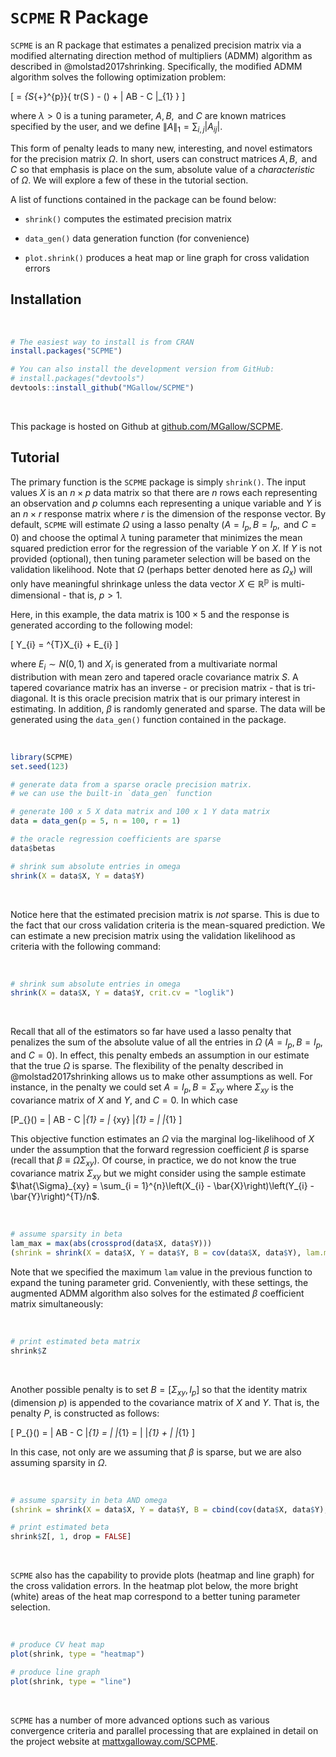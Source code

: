 
# `SCPME` R Package

`SCPME` is an R package that estimates a penalized precision matrix via a modified alternating direction method of multipliers (ADMM) algorithm as described in @molstad2017shrinking. Specifically, the modified ADMM algorithm solves the following optimization problem:

\[ \hat{\Omega} = \arg\min_{\Omega \in S_{+}^{p}}\left\{ tr\left(S \Omega\right) - \log\det\left(\Omega\right) + \lambda\left\| A\Omega B - C \right\|_{1} \right\} \]

where $\lambda > 0$ is a tuning parameter, $A, B, \mbox{ and } C$ are known matrices specified by the user, and we define $\left\|A \right\|_{1} = \sum_{i, j} \left| A_{ij} \right|$.

This form of penalty leads to many new, interesting, and novel estimators for the precision matrix $\Omega$. In short, users can construct matrices $A, B, \mbox{ and } C$ so that emphasis is place on the sum, absolute value of a *characteristic* of $\Omega$. We will explore a few of these in the tutorial section.

A list of functions contained in the package can be found below:

* `shrink()` computes the estimated precision matrix

* `data_gen()` data generation function (for convenience)

* `plot.shrink()` produces a heat map or line graph for cross validation errors



## Installation

<br>\vspace{0.5cm}
```r
# The easiest way to install is from CRAN
install.packages("SCPME")

# You can also install the development version from GitHub:
# install.packages("devtools")
devtools::install_github("MGallow/SCPME")
```
<br>\vspace{0.5cm}

This package is hosted on Github at [github.com/MGallow/SCPME](https://github.com/MGallow/SCPME).



## Tutorial

The primary function is the `SCPME` package is simply `shrink()`. The input values $X$ is an $n \times p$ data matrix so that there are $n$ rows each representing an observation and $p$ columns each representing a unique variable and $Y$ is an $n \times r$ response matrix where $r$ is the dimension of the response vector. By default, `SCPME` will estimate $\Omega$ using a lasso penalty ($A = I_{p}, B = I_{p}, \mbox{ and } C = 0$) and choose the optimal $\lambda$ tuning parameter that minimizes the mean squared prediction error for the regression of the variable $Y$ on $X$. If $Y$ is not provided (optional), then tuning parameter selection will be based on the validation likelihood. Note that $\Omega$ (perhaps better denoted here as $\Omega_{x}$) will only have meaningful shrinkage unless the data vector $X \in \mathbb{R^{p}}$ is multi-dimensional - that is, $p > 1$.

Here, in this example, the data matrix is $100 \times 5$ and the response is generated according to the following model:

\[ Y_{i} = \beta^{T}X_{i} + E_{i} \]

where $E_{i} \sim N\left( 0, 1 \right)$ and $X_{i}$ is generated from a multivariate normal distribution with mean zero and tapered oracle covariance matrix $S$. A tapered covariance matrix has an inverse - or precision matrix - that is tri-diagonal. It is this oracle precision matrix that is our primary interest in estimating. In addition, $\beta$ is randomly generated and sparse. The data will be generated using the `data_gen()` function contained in the package.

<br>\vspace{0.5cm}
```r
library(SCPME)
set.seed(123)

# generate data from a sparse oracle precision matrix.
# we can use the built-in `data_gen` function

# generate 100 x 5 X data matrix and 100 x 1 Y data matrix
data = data_gen(p = 5, n = 100, r = 1)

# the oracle regression coefficients are sparse
data$betas

```

```r

# shrink sum absolute entries in omega
shrink(X = data$X, Y = data$Y)

```
<br>\vspace{0.5cm}

Notice here that the estimated precision matrix is *not* sparse. This is due to the fact that our cross validation criteria is the mean-squared prediction. We can estimate a new precision matrix using the validation likelihood as criteria with the following command:

<br>\vspace{0.5cm}
```r

# shrink sum absolute entries in omega
shrink(X = data$X, Y = data$Y, crit.cv = "loglik")

```
<br>\vspace{0.5cm}

Recall that all of the estimators so far have used a lasso penalty that penalizes the sum of the absolute value of all the entries in $\Omega$ ($A = I_{p}, B = I_{p}, \mbox{ and } C = 0$). In effect, this penalty embeds an assumption in our estimate that the true $\Omega$ is sparse. The flexibility of the penalty described in @molstad2017shrinking allows us to make other assumptions as well. For instance, in the penalty we could set $A = I_{p}, B = \Sigma_{xy}$ where $\Sigma_{xy}$ is the covariance matrix of $X$ and $Y$, and $C = 0$. In which case

\[P_{\lambda}\left(\Omega \right) = \lambda\left\| A\Omega B - C \right\|_{1} = \lambda\left\| \Omega\Sigma_{xy} \right\|_{1} = \lambda\left\| \beta \right\|_{1} \]

This objective function estimates an $\Omega$ via the marginal log-likelihood of $X$ under the assumption that the forward regression coefficient $\beta$ is sparse (recall that $\beta \equiv \Omega\Sigma_{xy}$). Of course, in practice, we do not know the true covariance matrix $\Sigma_{xy}$ but we might consider using the sample estimate $\hat{\Sigma}_{xy} = \sum_{i = 1}^{n}\left(X_{i} - \bar{X}\right)\left(Y_{i} - \bar{Y}\right)^{T}/n$.

<br>\vspace{0.5cm}
```r

# assume sparsity in beta
lam_max = max(abs(crossprod(data$X, data$Y)))
(shrink = shrink(X = data$X, Y = data$Y, B = cov(data$X, data$Y), lam.max = lam_max, nlam = 20))

```

Note that we specified the maximum `lam` value in the previous function to expand the tuning parameter grid. Conveniently, with these settings, the augmented ADMM algorithm also solves for the estimated $\beta$ coefficient matrix simultaneously:

<br>\vspace{0.5cm}
```r

# print estimated beta matrix
shrink$Z

```
<br>\vspace{0.5cm}

Another possible penalty is to set $B = \left[ \Sigma_{xy}, I_{p} \right]$ so that the identity matrix (dimension $p$) is appended to the covariance matrix of $X$ and $Y$. That is, the penalty $P$, is constructed as follows:

\[ P_{\lambda}\left(\Omega \right) = \lambda\left\| A\Omega B - C \right\|_{1} = \lambda\left\| \Omega\left[\Sigma_{xy}, I_{p}\right] \right\|_{1} = \lambda\left\| \beta \right\|_{1} + \lambda\left\| \Omega \right\|_{1} \]

In this case, not only are we assuming that $\beta$ is sparse, but we are also assuming sparsity in $\Omega$.

<br>\vspace{0.5cm}
```r

# assume sparsity in beta AND omega
(shrink = shrink(X = data$X, Y = data$Y, B = cbind(cov(data$X, data$Y), diag(ncol(data$X))), lam.max = 10, lam.min.ratio = 1e-4, nlam = 20))

# print estimated beta
shrink$Z[, 1, drop = FALSE]

```
<br>\vspace{0.5cm}

`SCPME` also has the capability to provide plots (heatmap and line graph) for the cross validation errors. In the heatmap plot below, the more bright (white) areas of the heat map correspond to a better tuning parameter selection.

<br>\vspace{0.5cm}
```r

# produce CV heat map
plot(shrink, type = "heatmap")

```

```r

# produce line graph
plot(shrink, type = "line")

```
<br>\vspace{0.5cm}

`SCPME` has a number of more advanced options such as various convergence criteria and parallel processing that are explained in detail on the project website at [mattxgalloway.com/SCPME](http://mattxgalloway.com/SCPME/).
